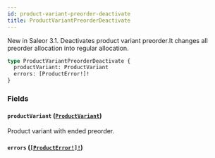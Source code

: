 ```yaml
---
id: product-variant-preorder-deactivate
title: ProductVariantPreorderDeactivate
---
```


New in Saleor 3.1. Deactivates product variant preorder.It changes all preorder allocation into regular allocation.

```graphql
type ProductVariantPreorderDeactivate {
  productVariant: ProductVariant
  errors: [ProductError!]!
}
```

### Fields

#### `productVariant` ([`ProductVariant`](../../../developer/api-reference/objects/product-variant))

Product variant with ended preorder.

#### `errors` ([`[ProductError!]!`](../../../developer/api-reference/objects/product-error))
